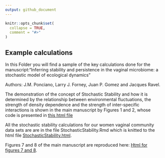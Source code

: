```yaml
---
output: github_document
---
```


<!-- README.md is generated from README.Rmd. Please edit that file -->

```r
knitr::opts_chunk$set(
  collapse = TRUE,
  comment = "#>"
)
```

## Example calculations
In this Folder you will find a sample of the key calculations done for the manuscript:"Inferring stability and persistence in the vaginal microbiome: a stochastic model of ecological dynamics"

Authors: J.M. Ponciano, Larry J. Forney, Juan P. Gomez and Jacques Ravel.

The demonstration of the concept of Stochastic Stability and how it is determined by the relationship between environmental fluctuations, the strength of density dependence and the strength of inter-specific interactions is shown in the main manuscript by Figures 1 and 2, whose code is presented in [this html file](https://jmponciano.github.io/StochasticMicrobiome/ExampleCalcs/Figures1and2.html)


All the stochastic stability calculations for our women vaginal community data sets are are in the file StochasticStability.Rmd which is knitted to the html file [StochasticStability.html](https://jmponciano.github.io/StochasticMicrobiome/ExampleCalcs/StochasticStability.html).

Figures 7 and 8 of the main manuscript are reproduced here:
[Html for figures 7 and 8](https://jmponciano.github.io/StochasticMicrobiome/ExampleCalcs/Figures7and8.html).
